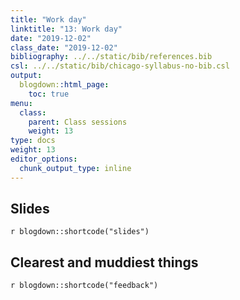 ```yaml
---
title: "Work day"
linktitle: "13: Work day"
date: "2019-12-02"
class_date: "2019-12-02"
bibliography: ../../static/bib/references.bib
csl: ../../static/bib/chicago-syllabus-no-bib.csl
output:
  blogdown::html_page:
    toc: true
menu:
  class:
    parent: Class sessions
    weight: 13
type: docs
weight: 13
editor_options: 
  chunk_output_type: inline
---
```


## Slides

`r blogdown::shortcode("slides")`


## Clearest and muddiest things

`r blogdown::shortcode("feedback")`

